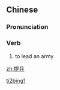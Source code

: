==Chinese==
{{zh-forms}}

===Pronunciation===
{{zh-pron
|m=tíbīng
|cat=v
}}

===Verb===
{{zh-verb}}

# {{lb|zh|archaic}} to lead an army

[[Category:Mandarin archaic terms|ti2bing1]]

[[zh:提兵]]